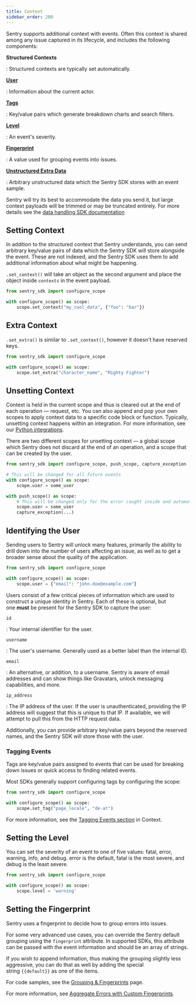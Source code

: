 ```yaml
---
title: Context
sidebar_order: 200
---
```


Sentry supports additional context with events. Often this context is shared
among any issue captured in its lifecycle, and includes the following
components:

**Structured Contexts**

: Structured contexts are typically set automatically.

[**User**](#capturing-the-user)

: Information about the current actor.

[**Tags**](#tagging-events)

: Key/value pairs which generate breakdown charts and search filters.

[**Level**](#setting-the-level)

: An event's severity.

[**Fingerprint**](#setting-the-fingerprint)

: A value used for grouping events into issues.

[**Unstructured Extra Data**](#extra-context)

: Arbitrary unstructured data which the Sentry SDK stores with an event sample.

<Alert level="warning" title="Context Size Limits"><markdown>

Sentry will try its best to accommodate the data you send it, but large context
payloads will be trimmed or may be truncated entirely. For more details see the
[data handling SDK documentation](https://develop.sentry.dev/sdk/data-handling/)

</markdown></Alert>

## Setting Context

In addition to the structured context that Sentry understands, you can send arbitrary key/value pairs of data which the Sentry SDK will store alongside the event. These are not indexed, and the Sentry SDK uses them to add additional information about what might be happening.

`.set_context()` will take an object as the second argument and place the object inside `contexts` in the event payload.

```python
from sentry_sdk import configure_scope

with configure_scope() as scope:
    scope.set_context("my_cool_data", {"foo": "bar"})
```

## Extra Context

`.set_extra()` is similar to `.set_context()`, however it doesn't have reserved keys.

```python
from sentry_sdk import configure_scope

with configure_scope() as scope:
    scope.set_extra("character_name", "Mighty Fighter")
```

## Unsetting Context

Context is held in the current scope and thus is cleared out at the end of each operation — request, etc. You can also append and pop your own scopes to apply context data to a specific code block or function. Typically, unsetting context happens within an integration. For more information, see our [Python integrations](#integrations).

There are two different scopes for unsetting context — a global scope which Sentry does not discard at the end of an operation, and a scope that can be created by the user.

```python
from sentry_sdk import configure_scope, push_scope, capture_exception

# This will be changed for all future events
with configure_scope() as scope:
    scope.user = some_user

with push_scope() as scope:
    # This will be changed only for the error caught inside and automatically discarded afterward
    scope.user = some_user
    capture_exception(...)
```

## Identifying the User

Sending users to Sentry will unlock many features, primarily the ability to
drill down into the number of users affecting an issue, as well as to get a
broader sense about the quality of the application.

```python
from sentry_sdk import configure_scope

with configure_scope() as scope:
    scope.user = {"email": "john.doe@example.com"}
```

Users consist of a few critical pieces of information which are used to
construct a unique identity in Sentry. Each of these is optional, but
one **must** be present for the Sentry SDK to capture the user:

`id`

: Your internal identifier for the user.

`username`

: The user's username. Generally used as a better label than the internal ID.

`email`

: An alternative, or addition, to a username. Sentry is aware of email addresses
and can show things like Gravatars, unlock messaging capabilities, and more.

`ip_address`

: The IP address of the user. If the user is unauthenticated, providing the IP
address will suggest that this is unique to that IP. If available, we will
attempt to pull this from the HTTP request data.

Additionally, you can provide arbitrary key/value pairs beyond the reserved
names, and the Sentry SDK will store those with the user.

### Tagging Events

Tags are key/value pairs assigned to events that can be used for breaking down
issues or quick access to finding related events.

Most SDKs generally support configuring tags by configuring the scope:

```python
from sentry_sdk import configure_scope

with configure_scope() as scope:
    scope.set_tag("page_locale", "de-at")
```

For more information, see the [Tagging Events section](/enriching-error-data/additional-data/#tags) in Context.

## Setting the Level

You can set the severity of an event to one of five values: fatal, error, warning, info, and debug. error is the default, fatal is the most severe, and debug is the least severe.

```python
from sentry_sdk import configure_scope

with configure_scope() as scope:
    scope.level = 'warning'
```

## Setting the Fingerprint

Sentry uses a fingerprint to decide how to group errors into issues.

For some very advanced use cases, you can override the Sentry default grouping using the `fingerprint` attribute. In supported SDKs, this attribute can be passed with the event information and should be an array of strings.

If you wish to append information, thus making the grouping slightly less aggressive, you can do that as well by adding the special string `{{default}}` as one of the items.

For code samples, see the [Grouping & Fingerprints](/data-management/event-grouping/?platform=python#use-cases) page.

For more information, see [Aggregate Errors with Custom Fingerprints](https://blog.sentry.io/2018/01/18/setting-up-custom-fingerprints).
